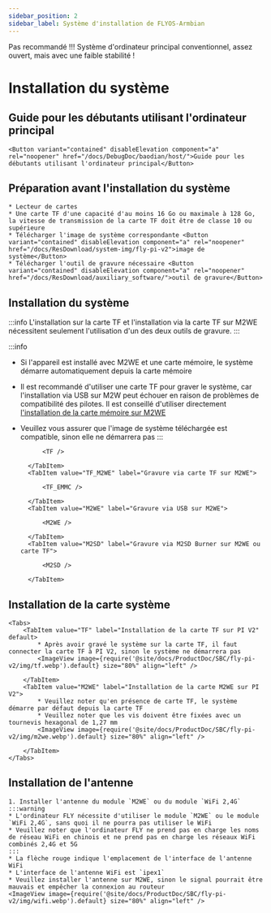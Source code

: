 ```yaml
---
sidebar_position: 2
sidebar_label: Système d'installation de FLYOS-Armbian
---
```


Pas recommandé !!! Système d'ordinateur principal conventionnel, assez ouvert, mais avec une faible stabilité !





# Installation du système

## Guide pour les débutants utilisant l'ordinateur principal

    <Button variant="contained" disableElevation component="a" rel="noopener" href="/docs/DebugDoc/baodian/host/">Guide pour les débutants utilisant l'ordinateur principal</Button>

## Préparation avant l'installation du système

    * Lecteur de cartes
    * Une carte TF d'une capacité d'au moins 16 Go ou maximale à 128 Go, la vitesse de transmission de la carte TF doit être de classe 10 ou supérieure
    * Télécharger l'image de système correspondante <Button variant="contained" disableElevation component="a" rel="noopener" href="/docs/ResDownload/system-img/fly-pi-v2">image de système</Button>
    * Télécharger l'outil de gravure nécessaire <Button variant="contained" disableElevation component="a" rel="noopener" href="/docs/ResDownload/auxiliary_software/">outil de gravure</Button>

## Installation du système

:::info
L'installation sur la carte TF et l'installation via la carte TF sur M2WE nécessitent seulement l'utilisation d'un des deux outils de gravure.
:::

:::info
* Si l'appareil est installé avec M2WE et une carte mémoire, le système démarre automatiquement depuis la carte mémoire
* Il est recommandé d'utiliser une carte TF pour graver le système, car l'installation via USB sur M2W peut échouer en raison de problèmes de compatibilité des pilotes. Il est conseillé d'utiliser directement [l'installation de la carte mémoire sur M2WE](https://mellow-next.klipper.cn/docs/ProductDoc/SBC/fly-pi-v2/fly-os)
* Veuillez vous assurer que l'image de système téléchargée est compatible, sinon elle ne démarrera pas
:::

    <Tabs>
        <TabItem value="TF" label="Gravure sur carte TF" default>
            
            <TF />
            
        </TabItem>
        <TabItem value="TF_M2WE" label="Gravure via carte TF sur M2WE">
            
            <TF_EMMC />

        </TabItem>
        <TabItem value="M2WE" label="Gravure via USB sur M2WE">
            
            <M2WE />

        </TabItem>
        <TabItem value="M2SD" label="Gravure via M2SD Burner sur M2WE ou carte TF">
            
            <M2SD />

        </TabItem>
    </Tabs>



## Installation de la carte système

    <Tabs>
        <TabItem value="TF" label="Installation de la carte TF sur PI V2" default>
            * Après avoir gravé le système sur la carte TF, il faut connecter la carte TF à PI V2, sinon le système ne démarrera pas
            <ImageView image={require('@site/docs/ProductDoc/SBC/fly-pi-v2/img/tf.webp').default} size="80%" align="left" />  

        </TabItem>
        <TabItem value="M2WE" label="Installation de la carte M2WE sur PI V2">
            * Veuillez noter qu'en présence de carte TF, le système démarre par défaut depuis la carte TF
            * Veuillez noter que les vis doivent être fixées avec un tournevis hexagonal de 1,27 mm
            <ImageView image={require('@site/docs/ProductDoc/SBC/fly-pi-v2/img/m2we.webp').default} size="80%" align="left" />  

        </TabItem>
    </Tabs>

## Installation de l'antenne

    1. Installer l'antenne du module `M2WE` ou du module `WiFi 2,4G`
    :::warning
    * L'ordinateur FLY nécessite d'utiliser le module `M2WE` ou le module `WiFi 2,4G`, sans quoi il ne pourra pas utiliser le WiFi
    * Veuillez noter que l'ordinateur FLY ne prend pas en charge les noms de réseau WiFi en chinois et ne prend pas en charge les réseaux WiFi combinés 2,4G et 5G
    :::
    * La flèche rouge indique l'emplacement de l'interface de l'antenne WiFi
    * L'interface de l'antenne WiFi est `ipex1`
    * Veuillez installer l'antenne sur M2WE, sinon le signal pourrait être mauvais et empêcher la connexion au routeur
    <ImageView image={require('@site/docs/ProductDoc/SBC/fly-pi-v2/img/wifi.webp').default} size="80%" align="left" /> 
